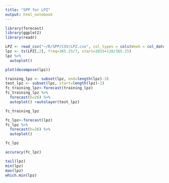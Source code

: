 ```yaml
---
title: "SPP for LPZ"
output: html_notebook
---
```


```r
library(forecast)
library(ggplot2)
library(readr)
```

```r
LPZ <- read_csv("~/R/SPP/CSV/LPZ.csv", col_types = cols(Week = col_date(format = "%Y-%m-%d")))
lpz <- ts(LPZ[,2], freq=365.25/7, start=2015+128/365.25)
lpz %>%
  autoplot()
```

```r
plot(decompose(lpz))
```

```r
training_lpz <- subset(lpz, end=length(lpz)-3)
test_lpz <- subset(lpz, start=length(lpz)-2)
fc_training_lpz<-forecast(training_lpz)
fc_training_lpz %>%
  forecast(h=26) %>%
  autoplot() +autolayer(test_lpz)
```

```r
fc_training_lpz
```

```r
fc_lpz<-forecast(lpz)
fc_lpz %>%
  forecast(h=26) %>%
  autoplot()
```

```r
fc_lpz
```

```r
accuracy(fc_lpz)
```

```r
tail(lpz)
min(lpz)
max(lpz)
which.min(lpz)
```